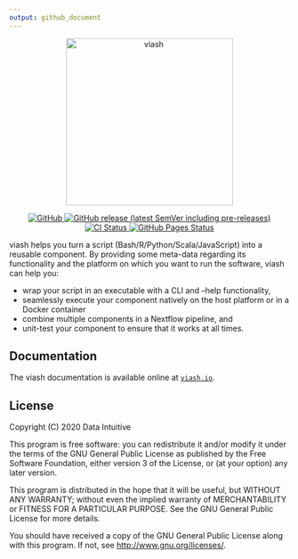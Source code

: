 ```yaml
---
output: github_document
---
```


<p align="center">
  <a href="https://viash.io/">
    <img alt="viash" src="https://viash.io/logo/viash_large.svg" width="300">
  </a>
</p>

<p align="center">
  <a href="https://github.com/viash-io/viash/blob/master/LICENSE.md">
    <img src="https://img.shields.io/github/license/viash-io/viash?style=flat-square" alt="GitHub">
  </a>
  <a href="https://github.com/viash-io/viash/releases">
    <img src="https://img.shields.io/github/v/release/viash-io/viash?include_prereleases&style=flat-square"alt="GitHub release (latest SemVer including pre-releases)">
  </a>
  <a href="https://github.com/viash-io/viash/actions?query=workflow%3A%22Scala+CI%22">
    <img src="https://img.shields.io/github/workflow/status/viash-io/viash/Scala%20CI/master?style=flat-square" alt="CI Status">
  </a>
  <a href="https://github.com/viash-io/viash_web/actions?query=workflow%3A%22GitHub+Pages%22">
    <img src="https://img.shields.io/github/workflow/status/viash-io/viash_web/GitHub%20Pages?label=deploy&style=flat-square" alt="GitHub Pages Status">
  </a>
</p>

viash helps you turn a script (Bash/R/Python/Scala/JavaScript) into a reusable component. 
By providing some meta-data regarding its functionality and
the platform on which you want to run the software, viash can help you:

* wrap your script in an executable with a CLI and --help functionality,
* seamlessly execute your component natively on the host platform or in a Docker container
* combine multiple components in a Nextflow pipeline, and
* unit-test your component to ensure that it works at all times.

## Documentation
The viash documentation is available online at [`viash.io`](https://viash.io).

## License
Copyright (C) 2020 Data Intuitive

This program is free software: you can redistribute it and/or modify
it under the terms of the GNU General Public License as published by
the Free Software Foundation, either version 3 of the License, or
(at your option) any later version.

This program is distributed in the hope that it will be useful,
but WITHOUT ANY WARRANTY; without even the implied warranty of
MERCHANTABILITY or FITNESS FOR A PARTICULAR PURPOSE. See the
GNU General Public License for more details.

You should have received a copy of the GNU General Public License
along with this program. If not, see <http://www.gnu.org/licenses/>.
